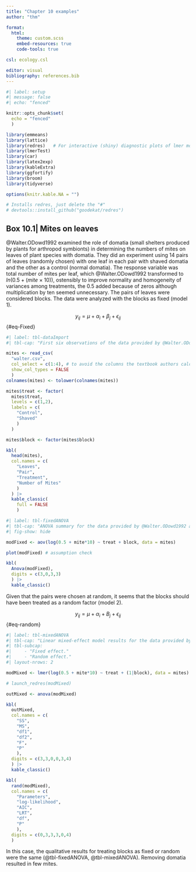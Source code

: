 ```yaml
---
title: "Chapter 10 examples"
author: "thm"

format: 
  html:
    theme: custom.scss
    embed-resources: true
    code-tools: true

csl: ecology.csl

editor: visual
bibliography: references.bib
---
```


```r
#| label: setup
#| message: false
#| echo: "fenced"

knitr::opts_chunk$set(
  echo = "fenced"
  )

library(emmeans)
library(lattice)
library(redres)   # For interactive (shiny) diagnostic plots of lmer models
library(lmerTest)  
library(car)       
library(latex2exp)
library(kableExtra)
library(ggfortify)
library(broom)
library(tidyverse)

options(knitr.kable.NA = "")

# Installs redres, just delete the "#" 
# devtools::install_github("goodekat/redres")
```

## Box 10.1\| Mites on leaves

@Walter.ODowd1992 examined the role of domatia (small shelters produced by plants for arthropod symbionts) in determining the numbers of mites on leaves of plant species with domatia. They did an experiment using 14 pairs of leaves (randomly chosen) with one leaf in each pair with shaved domatia and the other as a control (normal domatia). The response variable was total number of mites per leaf, which @Walter.ODowd1992 transformed to $ln(0.5 + (mite~\times~10))$, ostensibly to improve normality and homogeneity of variances among treatments, the 0.5 added because of zeros although multiplication by ten seemed unnecessary. The pairs of leaves were considered blocks. The data were analyzed with the blocks as fixed (model 1).

$$
y_{ij} = \mu + \alpha_i + \beta_j + \epsilon_{ij}
$$ {#eq-Fixed}

```r
#| label: tbl-dataImport
#| tbl-cap: "First six observations of the data provided by @Walter.ODowd1992."

mites <- read_csv(
  "walter.csv",
  col_select = c(1:4), # to avoid the columns the textbook authors calculated
  show_col_types = FALSE
  )
colnames(mites) <- tolower(colnames(mites))

mites$treat <- factor(
  mites$treat,
  levels = c(1,2),
  labels = c(
    "Control",
    "Shaved"
    )
  )

mites$block <- factor(mites$block)

kbl(
  head(mites),
  col.names = c(
    "Leaves",
    "Pair",
    "Treatment",
    "Number of Mites"
    )
  ) |>
  kable_classic(
    full = FALSE
    )
```

```r
#| label: tbl-fixedANOVA
#| tbl-cap: "ANOVA summary for the data provided by @Walter.ODowd1992 and presented in Box 10.1 of the textbook."
#| fig-show: hide

modFixed <- aov(log(0.5 + mite*10) ~ treat + block, data = mites)

plot(modFixed) # assumption check

kbl(
  Anova(modFixed),
  digits = c(3,0,3,3)
  ) |>
  kable_classic()
```

Given that the pairs were chosen at random, it seems that the blocks should have been treated as a random factor (model 2).

$$
y_{ij} = \mu + \alpha_i + B_j + \epsilon_{ij}
$$ {#eq-random}

```r
#| label: tbl-mixedANOVA
#| tbl-cap: "Linear mixed-effect model results for the data provided by @Walter.ODowd1992."
#| tbl-subcap: 
#|     - "Fixed effect."
#|     - "Random effect."
#| layout-nrows: 2

modMixed <- lmer(log(0.5 + mite*10) ~ treat + (1|block), data = mites)

# launch_redres(modMixed)

outMixed <- anova(modMixed)

kbl(
  outMixed,
  col.names = c(
    "SS",
    "MS",
    "df1",
    "df2",
    "F",
    "P"
    ),
  digits = c(3,3,0,0,3,4)
  ) |>
  kable_classic()

kbl(
  rand(modMixed),
  col.names = c(
    "Parameters",
    "log-likelihood",
    "AIC",
    "LRT",
    "df",
    "P"
    ),
  digits = c(0,3,3,3,0,4)
  )
```

In this case, the qualitative results for treating blocks as fixed or random were the same (@tbl-fixedANOVA, @tbl-mixedANOVA). Removing domatia resulted in few mites.

## 
